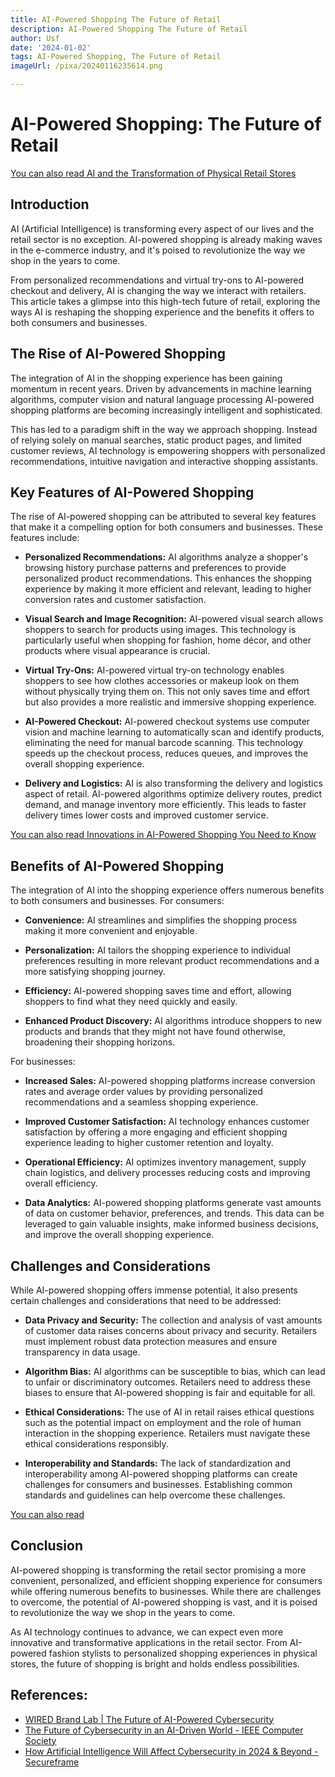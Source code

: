 ```yaml
---
title: AI-Powered Shopping The Future of Retail
description: AI-Powered Shopping The Future of Retail
author: Usf
date: '2024-01-02'
tags: AI-Powered Shopping, The Future of Retail
imageUrl: /pixa/20240116235614.png

---
```

# **AI-Powered Shopping: The Future of Retail**

[You can also read AI and  the Transformation of Physical Retail Stores](AI%20and%20the%20Transformation%20of%20Physical%20Retail%20Stores)


## **Introduction**

AI (Artificial Intelligence) is transforming every aspect of our  lives  and  the retail  sector is no exception. AI-powered shopping is already making waves in the e-commerce industry, and it's poised to revolutionize the  way we shop in the years to come.

From personalized  recommendations and  virtual try-ons to AI-powered checkout and delivery, AI is changing the way we interact with  retailers. This article takes a glimpse into this high-tech future of retail, exploring the ways AI is  reshaping the shopping experience and the benefits it offers to both consumers and businesses.

## **The Rise of AI-Powered Shopping**

The integration of  AI in the shopping  experience has been gaining momentum in recent years. Driven by advancements in  machine learning algorithms,  computer vision and natural language processing AI-powered  shopping platforms are becoming increasingly intelligent and sophisticated.

This has led to a paradigm shift in the  way we approach shopping. Instead of  relying solely on manual searches, static product pages, and limited customer reviews, AI technology is empowering shoppers with  personalized recommendations, intuitive navigation and interactive shopping assistants.

## **Key Features of AI-Powered Shopping**

The  rise of AI-powered shopping can be  attributed to  several key features that make it a compelling option for both consumers and businesses. These features include:

- **Personalized Recommendations:**  AI algorithms analyze a shopper's browsing history purchase patterns and preferences to provide personalized product recommendations. This enhances the shopping experience by  making it more efficient  and relevant, leading to higher conversion rates and customer satisfaction.

- **Visual Search and Image Recognition:** AI-powered visual search allows shoppers to search for products using images. This technology is  particularly useful when shopping for  fashion, home décor, and other products  where visual appearance  is crucial.

- **Virtual Try-Ons:** AI-powered virtual try-on technology enables shoppers to see how clothes accessories or makeup look  on them without physically  trying them  on.  This not only saves time and effort but  also provides a more realistic and immersive shopping experience.

- **AI-Powered Checkout:** AI-powered checkout systems use computer vision and machine learning to automatically scan  and identify products, eliminating the need for manual barcode  scanning. This technology speeds up the checkout process, reduces queues, and improves the overall shopping  experience.

- **Delivery and Logistics:** AI is also transforming the  delivery and logistics aspect of retail. AI-powered algorithms optimize delivery routes, predict  demand, and manage inventory  more efficiently. This leads to faster delivery  times lower  costs and improved customer service.

[You can also read Innovations in AI-Powered  Shopping You Need to Know](Innovations%20in%20AI-Powered%20Shopping%20You%20Need%20to%20Know)


## **Benefits  of AI-Powered Shopping**

The integration of AI into the shopping experience offers  numerous benefits to both consumers and businesses. For consumers:

- **Convenience:** AI streamlines and simplifies  the shopping process  making  it more convenient and enjoyable.

- **Personalization:** AI tailors the shopping experience  to individual preferences  resulting in more relevant  product recommendations and  a more satisfying shopping journey.

- **Efficiency:** AI-powered shopping saves time and effort, allowing shoppers to find  what  they need quickly and easily.

- **Enhanced  Product Discovery:** AI algorithms introduce shoppers to new  products and brands  that they might not have found otherwise, broadening their shopping horizons.

For businesses:

-  **Increased Sales:** AI-powered shopping platforms increase conversion  rates and average order  values by providing personalized recommendations and a seamless shopping  experience.

- **Improved Customer Satisfaction:** AI  technology enhances customer satisfaction by  offering a more engaging and  efficient shopping experience leading to higher  customer retention and loyalty.

- **Operational Efficiency:** AI optimizes inventory management, supply chain logistics, and delivery processes reducing costs and improving overall efficiency.

- **Data Analytics:** AI-powered shopping platforms generate vast amounts of data on customer behavior, preferences, and trends. This data can be leveraged to gain valuable insights, make informed business decisions, and improve the overall shopping experience.

## **Challenges and  Considerations**

While AI-powered shopping offers immense potential, it also presents certain challenges and considerations that need to be addressed:

- **Data Privacy and Security:** The  collection and analysis of vast amounts of customer data  raises concerns about privacy and security. Retailers must implement robust  data  protection measures and ensure transparency in data usage.

- **Algorithm Bias:** AI algorithms can  be susceptible to bias, which can lead to unfair or discriminatory outcomes. Retailers need  to address these biases to ensure that AI-powered shopping is  fair and equitable for  all.

- **Ethical Considerations:** The use of AI in retail raises ethical questions such as  the potential impact on employment and the role of human interaction in the shopping  experience.  Retailers must navigate these ethical considerations responsibly.

- **Interoperability and Standards:** The lack of  standardization and interoperability among AI-powered shopping  platforms can create challenges for consumers and businesses. Establishing common standards and guidelines can help overcome these challenges.

[You can also read ]()


## **Conclusion**

AI-powered shopping is transforming the retail sector promising a more convenient, personalized, and efficient shopping experience for consumers while offering numerous benefits to businesses. While there are challenges  to overcome, the potential  of AI-powered shopping is  vast, and it is poised to revolutionize the way we shop  in the years to come.

As AI technology continues to  advance, we can expect even more innovative and transformative applications in the retail sector.  From AI-powered fashion stylists to personalized shopping experiences  in physical  stores, the future of shopping is bright and holds endless possibilities.

## References:
- [WIRED Brand Lab | The Future of AI-Powered Cybersecurity](https://www.wired.com/sponsored/story/the-future-of-ai-powered-cybersecurity/)
- [The Future of Cybersecurity in an AI-Driven World - IEEE Computer Society](https://www.computer.org/publications/tech-news/trends/cybersecurity-in-an-ai-driven-world/)
- [How Artificial Intelligence Will Affect Cybersecurity in 2024 & Beyond - Secureframe](https://secureframe.com/blog/how-will-ai-affect-cybersecurity)
